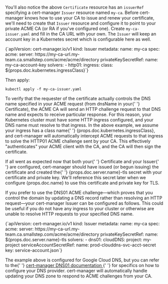 You'll also notice the above `Certificate` resource has an `issuerRef`
specifying a cert-manager `Issuer` resource named `my-ca`.
Before cert-manager knows how to use your CA
to issue and renew your certificate, we'll need to create
that `Issuer` resource and configure it to point
to your private ACME CA (or RA if you've configured one).
Create `my-ca-issuer.yaml` and fill in the CA URL with your own.
The `Issuer` will keep an account key in a Kubernetes secret
which is configurable here as well.

<CodeBlock autoCopy language="yaml">
  {`apiVersion: cert-manager.io/v1
kind: Issuer
metadata:
  name: my-ca
spec:
  acme:
    server: https://my-ca-url.my-team.ca.smallstep.com/acme/acme/directory
    privateKeySecretRef:
      name: my-ca-account-key
    solvers:
    - http01:
        ingress:
          class: ${props.doc.kubernetes.ingressClass}`}
</CodeBlock>

Then apply:

```shell
kubectl apply -f my-ca-issuer.yaml
```

<p>
  To verify that the requester of the certificate actually controls the DNS name
  specified in your ACME request (from <inlineCode>dnsName</inlineCode> in your{' '}
  <inlineCode>Certificate</inlineCode>), the ACME CA will send an HTTP challenge
  request to that DNS name and expects to receive particular response. For this
  reason, your Kubernetes cluster must have some HTTP ingress configured, and
  your DNS name must resolve to that ingress. In the above example, we assume
  your ingress has a class name{' '}
  <inlineCode>{props.doc.kubernetes.ingressClass}</inlineCode>, and cert-manager
  will automatically intercept ACME requests to that ingress to solve the HTTP01
  ACME challenge sent by your CA. This effectively "authenticates" your ACME
  client with the CA, and the CA will then sign the certificate.
</p>

<p>
  If all went as expected now that both your{' '}
  <inlineCode>Certificate</inlineCode> and your <inlineCode>Issuer</inlineCode>{' '}
  are configured, cert-manager should have issued (or begun issuing) the
  certificate and created the{' '}
  <inlineCode>{props.doc.server.name}-tls</inlineCode> secret with your
  certificate and private key. We'll reference this secret later when we
  configure {props.doc.name} to use this certificate and private key for TLS.
</p>

<Aside>
<p>
  If you prefer to use the DNS01 ACME challenge—which proves that you control
  the domain by updating a DNS record rather than resolving an HTTP request—your
  cert-manager <inlineCode>Issuer</inlineCode> can be configured as follows.
  This could be useful if you do not have any ingress to your cluster or
  otherwise are unable to resolve HTTP requests to your specified DNS name.
</p>

<CodeBlock autoCopy language="yaml">
  {`apiVersion: cert-manager.io/v1
kind: Issuer
metadata:
  name: my-ca
spec:
  acme:
    server: https://my-ca-url.my-team.ca.smallstep.com/acme/acme/directory
    privateKeySecretRef:
      name: ${props.doc.server.name}-tls
    solvers:
    - dns01:
        cloudDNS:
          project: my-project
          serviceAccountSecretRef:
            name: prod-clouddns-svc-acct-secret
            key: service-account.json`}
</CodeBlock>

<p>
  The example above is configured for Google Cloud DNS, but you can refer to the{' '}
  <a href="https://cert-manager.io/docs/configuration/acme/dns01/">
    cert-manager DNS01 documentation
  </a>{' '}
  for specifics on how to configure your DNS provider. cert-manager will
  automatically handle updating your DNS zone to respond to ACME challenges from
  your CA.
</p>
</Aside>

